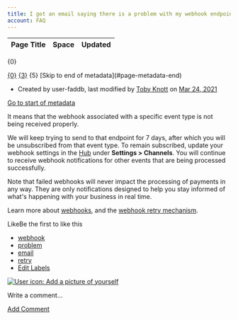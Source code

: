 ```yaml
---
title: I got an email saying there is a problem with my webhook endpoint. What does this mean?
account: FAQ 
---
```


<table class="aui"> <thead> <tr class="header"> <th class="search-result-title">Page Title</th> <th class="search-result-space">Space</th> <th class="search-result-date">Updated</th> </tr> </thead> </table> <p class="search-result-count">{0}</p> <tr class="search-result"> <td class="search-result-title"><a href="{1}" class="content-type-{2}"><span>{0}</span></a></td> <td class="search-result-space"><a class="space" href="/display/{4}/" title="{3}">{3}</a></td> <td class="search-result-date"><span class="date" title="{6}">{5}</span></td> </tr> [Skip to end of metadata](#page-metadata-end)

*   Created by user-faddb, last modified by [Toby Knott](    /display/~toby.knott
    ) on [Mar 24, 2021](/pages/diffpagesbyversion.action?pageId=721037&selectedPageVersions=5&selectedPageVersions=6 "Show changes")

[Go to start of metadata](#page-metadata-start)

It means that the webhook associated with a specific event type is not being received properly.

We will keep trying to send to that endpoint for 7 days, after which you will be unsubscribed from that event type. To remain subscribed, update your webhook settings in the [Hub](https://hub.checkout.com) under **Settings > Channels**. You will continue to receive webhook notifications for other events that are being processed successfully.

Note that failed webhooks will never impact the processing of payments in any way. They are only notifications designed to help you stay informed of what's happening with your business in real time.

Learn more about [webhooks](/display/DOCS/Webhooks), and the [webhook retry mechanism](https://docs.checkout.com/reporting-and-insights/webhooks#Webhooks-webhookretries).

LikeBe the first to like this

*   [webhook](/label/FAQ/webhook)
*   [problem](/label/FAQ/problem)
*   [email](/label/FAQ/email)
*   [retry](/label/FAQ/retry)
*   [Edit Labels](# "Edit Labels (Type 'l')")

[![User icon: Add a picture of yourself](/s/en_GB/7901/abf7b35644d5a5d1d7e4b0969a83e8eb2b569fb5/_/images/icons/profilepics/add_profile_pic.svg)](/users/profile/editmyprofilepicture.action)

Write a comment…

[Add Comment](/pages/viewpage.action?pageId=721037&showComments=true&showCommentArea=true#addcomment)
